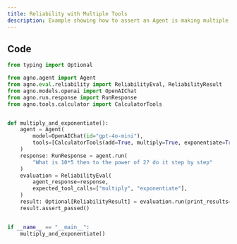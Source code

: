 ```yaml
---
title: Reliability with Multiple Tools
description: Example showing how to assert an Agent is making multiple expected tool calls.
---
```


## Code

```python
from typing import Optional

from agno.agent import Agent
from agno.eval.reliability import ReliabilityEval, ReliabilityResult
from agno.models.openai import OpenAIChat
from agno.run.response import RunResponse
from agno.tools.calculator import CalculatorTools


def multiply_and_exponentiate():
    agent = Agent(
        model=OpenAIChat(id="gpt-4o-mini"),
        tools=[CalculatorTools(add=True, multiply=True, exponentiate=True)],
    )
    response: RunResponse = agent.run(
        "What is 10*5 then to the power of 2? do it step by step"
    )
    evaluation = ReliabilityEval(
        agent_response=response,
        expected_tool_calls=["multiply", "exponentiate"],
    )
    result: Optional[ReliabilityResult] = evaluation.run(print_results=True)
    result.assert_passed()


if __name__ == "__main__":
    multiply_and_exponentiate()
```


